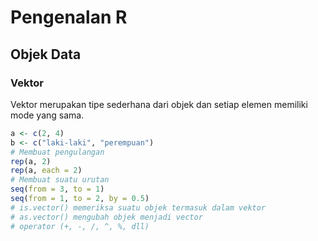# Pengenalan R
## Objek Data
### Vektor
Vektor merupakan tipe sederhana dari objek dan setiap elemen memiliki mode yang sama.
```r
a <- c(2, 4)
b <- c("laki-laki", "perempuan")
# Membuat pengulangan
rep(a, 2)
rep(a, each = 2)
# Membuat suatu urutan
seq(from = 3, to = 1)
seq(from = 1, to = 2, by = 0.5)
# is.vector() memeriksa suatu objek termasuk dalam vektor
# as.vector() mengubah objek menjadi vector
# operator (+, -, /, ^, %, dll)
```